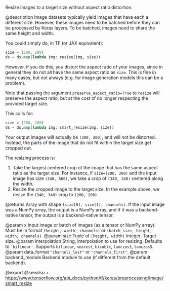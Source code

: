 Resize images to a target size without aspect ratio distortion.

@description
Image datasets typically yield images that have each a different
size. However, these images need to be batched before they can be
processed by Keras layers. To be batched, images need to share the same
height and width.

You could simply do, in TF (or JAX equivalent):

```python
size = (200, 200)
ds = ds.map(lambda img: resize(img, size))
```

However, if you do this, you distort the aspect ratio of your images, since
in general they do not all have the same aspect ratio as `size`. This is
fine in many cases, but not always (e.g. for image generation models
this can be a problem).

Note that passing the argument `preserve_aspect_ratio=True` to `resize`
will preserve the aspect ratio, but at the cost of no longer respecting the
provided target size.

This calls for:

```python
size = (200, 200)
ds = ds.map(lambda img: smart_resize(img, size))
```

Your output images will actually be `(200, 200)`, and will not be distorted.
Instead, the parts of the image that do not fit within the target size
get cropped out.

The resizing process is:

1. Take the largest centered crop of the image that has the same aspect
ratio as the target size. For instance, if `size=(200, 200)` and the input
image has size `(340, 500)`, we take a crop of `(340, 340)` centered along
the width.
2. Resize the cropped image to the target size. In the example above,
we resize the `(340, 340)` crop to `(200, 200)`.

@returns
Array with shape `(size[0], size[1], channels)`.
If the input image was a NumPy array, the output is a NumPy array,
and if it was a backend-native tensor,
the output is a backend-native tensor.

@param x Input image or batch of images (as a tensor or NumPy array).
    Must be in format `(height, width, channels)`
    or `(batch_size, height, width, channels)`.
@param size Tuple of `(height, width)` integer. Target size.
@param interpolation String, interpolation to use for resizing.
    Defaults to `'bilinear'`.
    Supports `bilinear`, `nearest`, `bicubic`,
    `lanczos3`, `lanczos5`.
@param data_format `"channels_last"` or `"channels_first"`.
@param backend_module Backend module to use (if different from the default
    backend).

@export
@seealso
+ <https://www.tensorflow.org/api_docs/python/tf/keras/preprocessing/image/smart_resize>
